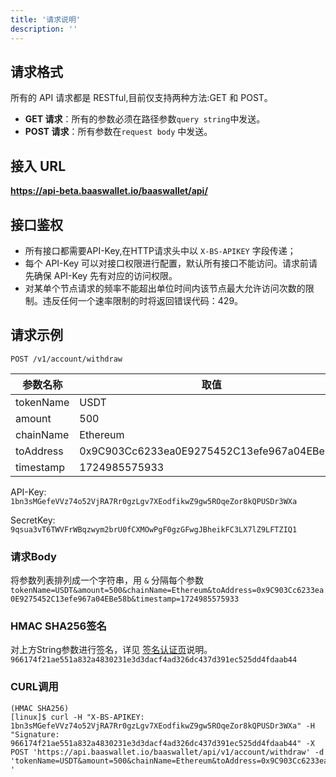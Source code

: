 ```yaml
---
title: '请求说明'
description: ''
---
```


## 请求格式

所有的 API 请求都是 RESTful,目前仅支持两种方法:GET 和 POST。

*  **GET 请求**：所有的参数必须在路径参数`query string`中发送。
* **POST 请求**：所有参数在`request body` 中发送。

## 接入 URL

**https://api-beta.baaswallet.io/baaswallet/api/**


## 接口鉴权

- 所有接口都需要API-Key,在HTTP请求头中以 `X-BS-APIKEY` 字段传递；
- 每个 API-Key 可以对接口权限进行配置，默认所有接口不能访问。请求前请先确保 API-Key 先有对应的访问权限。
- 对某单个节点请求的频率不能超出单位时间内该节点最大允许访问次数的限制。违反任何一个速率限制的时将返回错误代码：429。


## 请求示例

`POST /v1/account/withdraw`

| 参数名称   | 取值                                        |
|------------|---------------------------------------------|
| tokenName  | USDT                                        |
| amount     | 500                                         |
| chainName  | Ethereum                                    |
| toAddress  | 0x9C903Cc6233ea0E9275452C13efe967a04EBe58b |
| timestamp  | 1724985575933                               |

API-Key: `1bn3sMGefeVVz74o52VjRA7Rr0gzLgv7XEodfikwZ9gw5ROqeZor8kQPUSDr3WXa`

SecretKey: `9qsua3vT6TWVFrWBqzwym2brU0fCXMOwPgF0gzGFwgJBheikFC3LX7lZ9LFTZIQ1`

### 请求Body
将参数列表排列成一个字符串，用 `&` 分隔每个参数
`
tokenName=USDT&amount=500&chainName=Ethereum&toAddress=0x9C903Cc6233ea0E9275452C13efe967a04EBe58b&timestamp=1724985575933
`

### HMAC SHA256签名
对上方String参数进行签名，详见 [签名认证页](/api-reference/info/sign-info)说明。
`
966174f21ae551a832a4830231e3d3dacf4ad326dc437d391ec525dd4fdaab44
`

### CURL调用
```
(HMAC SHA256)
[linux]$ curl -H "X-BS-APIKEY: 1bn3sMGefeVVz74o52VjRA7Rr0gzLgv7XEodfikwZ9gw5ROqeZor8kQPUSDr3WXa" -H "Signature: 966174f21ae551a832a4830231e3d3dacf4ad326dc437d391ec525dd4fdaab44" -X POST 'https://api.baaswallet.io/baaswallet/api/v1/account/withdraw' -d 'tokenName=USDT&amount=500&chainName=Ethereum&toAddress=0x9C903Cc6233ea0E9275452C13efe967a04EBe58b&timestamp=1724985575933
'
```